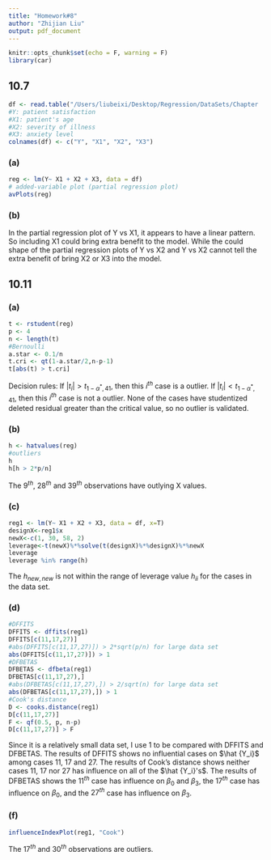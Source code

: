 ```yaml
---
title: "Homework#8"
author: "Zhijian Liu"
output: pdf_document
---
```


```r
knitr::opts_chunk$set(echo = F, warning = F)
library(car)
```

## 10.7
```r
df <- read.table("/Users/liubeixi/Desktop/Regression/DataSets/Chapter  6 Data Sets/CH06PR15.txt")
#Y: patient satisfaction
#X1: patient's age
#X2: severity of illness
#X3: anxiety level
colnames(df) <- c("Y", "X1", "X2", "X3")
```
### (a)
```r
reg <- lm(Y~ X1 + X2 + X3, data = df)
# added-variable plot (partial regression plot)
avPlots(reg)
```
### (b)
In the partial regression plot of Y vs X1, it appears to have a linear pattern. So including X1 could bring extra benefit to the model. While the could shape of the partial regression plots of Y vs X2 and Y vs X2 cannot tell the extra benefit of bring X2 or X3 into the model.

## 10.11
### (a)
```r
t <- rstudent(reg)
p <- 4
n <- length(t)
#Bernoulli
a.star <- 0.1/n
t.cri <- qt(1-a.star/2,n-p-1)
t[abs(t) > t.cri]
```

Decision rules:
If $|t_i| > t_{1-\alpha^*,41}$, then this $i^{th}$ case is a outlier.
If $|t_i| < t_{1-\alpha^*,41}$, then this $i^{th}$ case is not a outlier.
None of the cases have studentized deleted residual greater than the critical value, so no outlier is validated.

### (b)
```r
h <- hatvalues(reg)
#outliers
h
h[h > 2*p/n]
```

The $9^{th}$, $28^{th}$ and $39^{th}$ observations have outlying X values.

### (c)
```r
reg1 <- lm(Y~ X1 + X2 + X3, data = df, x=T)
designX<-reg1$x
newX<-c(1, 30, 58, 2)
leverage<-t(newX)%*%solve(t(designX)%*%designX)%*%newX
leverage
leverage %in% range(h)
```

The $h_{new,new}$ is not within the range of leverage value $h_{ii}$ for the cases in the data set.

### (d)
```r
#DFFITS
DFFITS <- dffits(reg1)
DFFITS[c(11,17,27)]
#abs(DFFITS[c(11,17,27)]) > 2*sqrt(p/n) for large data set
abs(DFFITS[c(11,17,27)]) > 1
#DFBETAS
DFBETAS <- dfbeta(reg1)
DFBETAS[c(11,17,27),]
#abs(DFBETAS[c(11,17,27),]) > 2/sqrt(n) for large data set
abs(DFBETAS[c(11,17,27),]) > 1
#Cook's distance
D <- cooks.distance(reg1)
D[c(11,17,27)]
F <- qf(0.5, p, n-p)
D[c(11,17,27)] > F
```

Since it is a relatively small data set, I use 1 to be compared with DFFITS and DFBETAS. The results of DFFITS shows no influential cases on $\hat {Y_i}$ among cases 11, 17 and 27. The results of Cook's distance shows neither cases 11, 17 nor 27 has influence on all of the $\hat {Y_i}'s$. The results of DFBETAS shows the $11^{th}$ case has influence on $\beta_0$ and $\beta_3$, the $17^{th}$ case has influence on $\beta_0$, and the $27^{th}$ case has influence on $\beta_3$.

### (f)
```r
influenceIndexPlot(reg1, "Cook")
```

The $17^{th}$ and $30^{th}$ observations are outliers.

